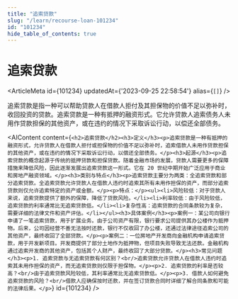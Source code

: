 ```yaml
---
title: "追索贷款"
slug: "/learn/recourse-loan-101234"
id: "101234"
hide_table_of_contents: true
---
```



# 追索贷款

<ArticleMeta id={101234} updatedAt={'2023-09-25 22:58:54'} alias={`[]`} />
<div className='border-solid border-b border-t-0 my-4 border-[var(--ifm-color-gray-300)]' />

追索贷款是指一种可以帮助贷款人在借款人拒付及其担保物的价值不足以弥补时，收回投资的贷款。追索贷款是一种有抵押的融资形式。它允许贷款人追索债务人未用作贷款担保的其他资产，或在违约的情况下采取诉讼行动，以偿还全部债务。

<AIContent content={`<h2>追索贷款</h2><h3>定义</h3><p>追索贷款是一种有抵押的融资形式，允许贷款人在借款人拒付或担保物的价值不足以弥补时，追索借款人未用作贷款担保的其他资产，或在违约的情况下采取诉讼行动，以偿还全部债务。</p><h3>起源</h3><p>追索贷款的概念起源于传统的抵押贷款和担保贷款。随着金融市场的发展，贷款人需要更多的保障措施来降低风险，因此逐渐发展出追索贷款这一形式。它在 20 世纪中期开始广泛应用于商业和房地产融资领域。</p><h3>类别与特点</h3><p>追索贷款主要分为两类：全追索贷款和部分追索贷款。全追索贷款允许贷款人在借款人违约时追索其所有未用作担保的资产，而部分追索贷款则仅允许追索特定的资产或金额。</p><p>特点：</p><ul><li>风险较低：对于贷款人来说，追索贷款提供了额外的保障，降低了贷款风险。</li><li>利率较低：由于风险较低，追索贷款的利率通常比无追索贷款低。</li><li>复杂性高：追索贷款的合同条款较为复杂，需要详细的法律文件和资产评估。</li></ul><h3>具体案例</h3><p>案例一：某公司向银行申请了一笔追索贷款，用于扩展业务。由于公司资产有限，银行要求公司提供其办公楼作为抵押物。后来，公司因经营不善无法按时还款，银行不仅收回了办公楼，还通过法律途径追索公司的其他资产，最终收回了全部贷款。</p><p>案例二：一位房地产开发商向金融机构申请追索贷款，用于开发新项目。开发商提供了部分土地作为抵押物，但项目失败导致无法还款。金融机构通过追索开发商的其他资产，包括其个人财产，最终收回了大部分贷款。</p><h3>常见问题</h3><p>1. 追索贷款与无追索贷款有何区别？<br/>追索贷款允许贷款人在借款人违约时追索其未用作担保的资产，而无追索贷款则仅限于担保物。</p><p>2. 追索贷款的利率是否较高？<br/>由于追索贷款风险较低，其利率通常比无追索贷款低。</p><p>3. 借款人如何避免追索贷款的风险？<br/>借款人应确保按时还款，并在签订贷款合同时详细了解合同条款和可能的法律后果。</p>`} id={101234} />
